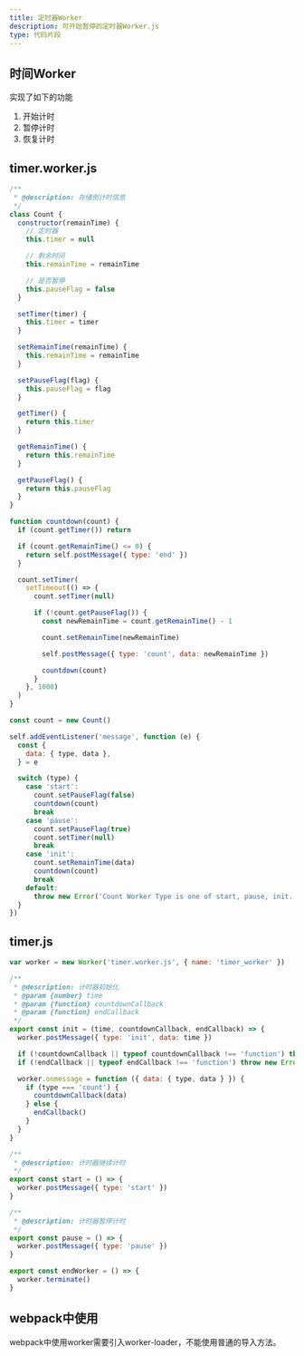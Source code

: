 ---
title: 定时器Worker
description: 可开始暂停的定时器Worker.js
type: 代码片段
---

## 时间Worker

实现了如下的功能

1. 开始计时
2. 暂停计时
3. 恢复计时



## timer.worker.js

```js
/**
 * @description: 存储倒计时信息
 */
class Count {
  constructor(remainTime) {
    // 定时器
    this.timer = null

    // 剩余时间
    this.remainTime = remainTime

    // 是否暂停
    this.pauseFlag = false
  }

  setTimer(timer) {
    this.timer = timer
  }

  setRemainTime(remainTime) {
    this.remainTime = remainTime
  }

  setPauseFlag(flag) {
    this.pauseFlag = flag
  }

  getTimer() {
    return this.timer
  }

  getRemainTime() {
    return this.remainTime
  }

  getPauseFlag() {
    return this.pauseFlag
  }
}

function countdown(count) {
  if (count.getTimer()) return

  if (count.getRemainTime() <= 0) {
    return self.postMessage({ type: 'end' })
  }

  count.setTimer(
    setTimeout(() => {
      count.setTimer(null)

      if (!count.getPauseFlag()) {
        const newRemainTime = count.getRemainTime() - 1

        count.setRemainTime(newRemainTime)

        self.postMessage({ type: 'count', data: newRemainTime })

        countdown(count)
      }
    }, 1000)
  )
}

const count = new Count()

self.addEventListener('message', function (e) {
  const {
    data: { type, data },
  } = e

  switch (type) {
    case 'start':
      count.setPauseFlag(false)
      countdown(count)
      break
    case 'pause':
      count.setPauseFlag(true)
      count.setTimer(null)
      break
    case 'init':
      count.setRemainTime(data)
      countdown(count)
      break
    default:
      throw new Error('Count Worker Type is one of start, pause, init.')
  }
})
```

## timer.js

```js
var worker = new Worker('timer.worker.js', { name: 'timer_worker' })

/**
 * @description: 计时器初始化
 * @param {number} time
 * @param {function} countdownCallback
 * @param {function} endCallback
 */
export const init = (time, countdownCallback, endCallback) => {
  worker.postMessage({ type: 'init', data: time })

  if (!countdownCallback || typeof countdownCallback !== 'function') throw new Error('timer worker need a function')
  if (!endCallback || typeof endCallback !== 'function') throw new Error('timer worker need a function')

  worker.onmessage = function ({ data: { type, data } }) {
    if (type === 'count') {
      countdownCallback(data)
    } else {
      endCallback()
    }
  }
}

/**
 * @description: 计时器继续计时
 */
export const start = () => {
  worker.postMessage({ type: 'start' })
}

/**
 * @description: 计时器暂停计时
 */
export const pause = () => {
  worker.postMessage({ type: 'pause' })
}

export const endWorker = () => {
  worker.terminate()
}
```

## webpack中使用

webpack中使用worker需要引入worker-loader，不能使用普通的导入方法。